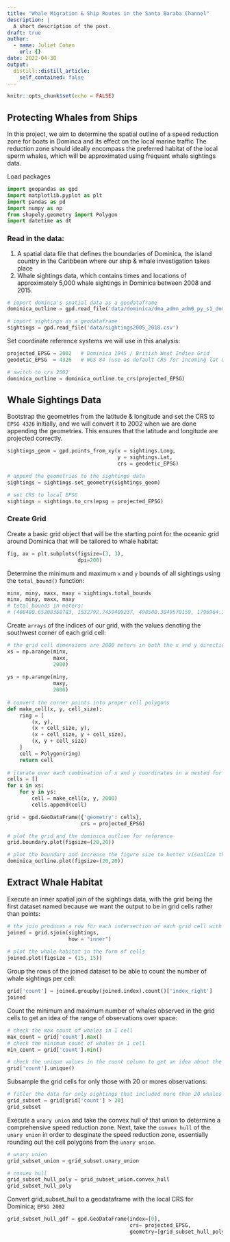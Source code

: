 ```yaml
---
title: "Whale Migration & Ship Routes in the Santa Baraba Channel"
description: |
  A short description of the post.
draft: true
author:
  - name: Juliet Cohen
    url: {}
date: 2022-04-30
output:
  distill::distill_article:
    self_contained: false
---
```



```r
knitr::opts_chunk$set(echo = FALSE)
```

## Protecting Whales from Ships

In this project, we aim to determine the spatial outline of a speed reduction zone for boats in Dominca and its effect on the local marine traffic The reduction zone should ideally encompass the preferred habitat of the local sperm whales, which will be approximated using frequent whale sightings data.

Load packages
```python
import geopandas as gpd
import matplotlib.pyplot as plt
import pandas as pd
import numpy as np
from shapely.geometry import Polygon
import datetime as dt
```

### Read in the data:
1. A spatial data file that defines the boundaries of Dominica, the island country in the Caribbean where our ship & whale investigation takes place\
2. Whale sightings data, which contains times and locations of approximately 5,000 whale sightings in Dominica between 2008 and 2015.
```python
# import dominca's spatial data as a geodataframe
dominica_outline = gpd.read_file('data/dominica/dma_admn_adm0_py_s1_dominode_v2.shp')

# import sightings as a geodataframe 
sightings = gpd.read_file('data/sightings2005_2018.csv')
```

Set coordinate reference systems we will use in this analysis: 
```python
projected_EPSG = 2002   # Dominica 1945 / British West Indies Grid
geodetic_EPSG  = 4326   # WGS 84 (use as default CRS for incoming lat & lon)

# switch to crs 2002
dominica_outline = dominica_outline.to_crs(projected_EPSG)
```

## Whale Sightings Data

Bootstrap the geometries from the latitude & longitude and set the CRS to `EPSG 4326` initially, and we will convert it to 2002 when we are done appending the geometries. This ensures that the latitude and longitude are projected correctly. 
```python
sightings_geom = gpd.points_from_xy(x = sightings.Long, 
                                    y = sightings.Lat, 
                                    crs = geodetic_EPSG)

# append the geometries to the sightings data
sightings = sightings.set_geometry(sightings_geom)

# set CRS to local EPSG
sightings = sightings.to_crs(epsg = projected_EPSG)
```
### Create Grid

Create a basic grid object that will be the starting point for the oceanic grid around Dominica that will be tailored to whale habitat:
```python
fig, ax = plt.subplots(figsize=(3, 3), 
                       dpi=200)
```

Determine the minimum and maximum `x` and `y` bounds of all sightings using the `total_bound()` function:
```python
minx, miny, maxx, maxy = sightings.total_bounds
minx, miny, maxx, maxy
# total_bounds in meters:
# (408480.65208368783, 1532792.7459409237, 498500.3049570159, 1796964.399702923)
```

Create `arrays` of the indices of our grid, with the values denoting the southwest corner of each grid cell:

```python
# the grid cell dimensions are 2000 meters in both the x and y direction
xs = np.arange(minx, 
               maxx, 
               2000)
               
ys = np.arange(miny, 
               maxy, 
               2000)
               
# convert the corner points into proper cell polygons
def make_cell(x, y, cell_size):
    ring = [
        (x, y),
        (x + cell_size, y),
        (x + cell_size, y + cell_size),
        (x, y + cell_size)
    ]
    cell = Polygon(ring)
    return cell
    
# iterate over each combination of x and y coordinates in a nested for loop
cells = []
for x in xs:
    for y in ys:
        cell = make_cell(x, y, 2000)
        cells.append(cell)

grid = gpd.GeoDataFrame({'geometry': cells}, 
                        crs = projected_EPSG)

# plot the grid and the dominica outline for reference
grid.boundary.plot(figsize=(20,20))

# plot the boundary and increase the figure size to better visualize the grid without a fill color
dominica_outline.plot(figsize=(20,20))
```

## Extract Whale Habitat

Execute an inner spatial join of the sightings data, with the grid being the first dataset named because we want the output to be in grid cells rather than points:
```python
# the join produces a row for each intersection of each grid cell with each sighting
joined = grid.sjoin(sightings, 
                    how = "inner")
                    
# plot the whale habitat in the form of cells
joined.plot(figsize = (15, 15))
```

Group the rows of the joined dataset to be able to count the number of whale sightings per cell:
```python
grid['count'] = joined.groupby(joined.index).count()['index_right']
joined
```

Count the minimum and maximum number of whales observed in the grid cells to get an idea of the range of observations over space:
```python
# check the max count of whales in 1 cell
max_count = grid['count'].max()
# check the minimum count of whales in 1 cell
min_count = grid['count'].min()

# check the unique values in the count column to get an idea about the range of the sightings per cell
grid['count'].unique()
```

Subsample the grid cells for only those with 20 or mores observations:
```python
# fitler the data for only sightings that included more than 20 whales
grid_subset = grid[grid['count'] > 20]
grid_subset
```

Execute a `unary union` and take the convex hull of that union to determine a comprehensive speed reduction zone. Next, take the `convex hull` of the `unary union` in order to desginate the speed reduction zone, essentially rounding out the cell polygons from the `unary union`.
```python
# unary union
grid_subset_union = grid_subset.unary_union

# convex hull
grid_subset_hull_poly = grid_subset_union.convex_hull
grid_subset_hull_poly
```

Convert grid_subset_hull to a geodataframe with the local CRS for Dominica; `EPSG 2002`
```python
grid_subset_hull_gdf = gpd.GeoDataFrame(index=[0], 
                                        crs= projected_EPSG, 
                                        geometry=[grid_subset_hull_poly])
```





